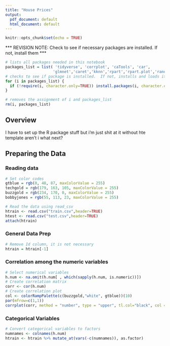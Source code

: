 ```yaml
---
title: "House Prices"
output:
  pdf_document: default
  html_document: default
---
```


```r
knitr::opts_chunk$set(echo = TRUE)
```

\*\*\* REVISION NOTE: Check to see if necessary packages are installed.
If not, install them \*\*\*

```r
# lists all packages needed in this notebook
packages_list = list( 'tidyverse', 'corrplot', 'caTools', 'car',
                     'glmnet','caret','kknn','rpart','rpart.plot','randomForest',"pROC")
# checks to see if package is installed.  If not, installs and loads it 'knitr',
for (i in packages_list) {
  if (!require(i, character.only=TRUE)) install.packages(i, character.only=TRUE); library(i, character.only=TRUE)
}

# removes the assignment of i and packages_list
rm(i, packages_list)
```

## Overview

I have to set up the R package stuff but i'm just shit at it without hte template aren't i
what next?

## Preparing the Data

### Reading data

```r
# Set color codes
gtblue = rgb(0, 48, 87, maxColorValue = 255)
techgold = rgb(179, 163, 105, maxColorValue = 255)
buzzgold = rgb(234, 170, 0, maxColorValue = 255)
bobbyjones = rgb(55, 113, 23, maxColorValue = 255)

# Read the data using read_csv
htrain <- read.csv("train.csv",header=TRUE)
htest <- read.csv("test.csv",header=TRUE)
attach(htrain)
```

### General Data Prep
```r
# Remove Id column, it is not necessary
htrain = htrain[-1]
```

### Correlation among the numeric variables

```r
# Select numerical variables
h.num <- na.omit(h.num[ , which(sapply(h.num, is.numeric))])
# Create correlation matrix
corr <- cor(h.num)
# Create correlation plot
col <- colorRampPalette(c(buzzgold,"white", gtblue))(10)
par(mfrow=c(1,1))
corrplot(corr, method = "number", type = "upper", tl.col="black", col = col)
```
### Categorical Variables

```r
# Convert categorical variables to factors
numnames <- colnames(h.num)
htrain <- htrain %>% mutate_at(vars(-c(numnames)), as.factor)
```


```r

```

